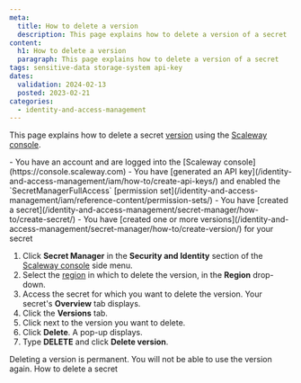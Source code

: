 ```yaml
---
meta:
  title: How to delete a version
  description: This page explains how to delete a version of a secret
content:
  h1: How to delete a version
  paragraph: This page explains how to delete a version of a secret
tags: sensitive-data storage-system api-key
dates:
  validation: 2024-02-13
  posted: 2023-02-21
categories:
  - identity-and-access-management
---
```


This page explains how to delete a secret [version](/identity-and-access-management/secret-manager/concepts/#version) using the [Scaleway console](https://console.scaleway.com).

<Macro id="requirements" />

<Message type="requirement">
  - You have an account and are logged into the [Scaleway console](https://console.scaleway.com)
  - You have [generated an API key](/identity-and-access-management/iam/how-to/create-api-keys/) and enabled the `SecretManagerFullAccess` [permission set](/identity-and-access-management/iam/reference-content/permission-sets/)
  - You have [created a secret](/identity-and-access-management/secret-manager/how-to/create-secret/)
  - You have [created one or more versions](/identity-and-access-management/secret-manager/how-to/create-version/) for your secret
</Message>

1. Click **Secret Manager** in the **Security and Identity** section of the [Scaleway console](https://console.scaleway.com/) side menu.
2. Select the [region](/identity-and-access-management/secret-manager/concepts/#region) in which to delete the version, in the **Region** drop-down.
3. Access the secret for which you want to delete the version. Your secret's **Overview** tab displays.
4. Click the **Versions** tab.
5. Click <Icon name="more" /> next to the version you want to delete.
6. Click **Delete**. A pop-up displays.
7. Type **DELETE** and click **Delete version**.

<Message type="important">
  Deleting a version is permanent. You will not be able to use the version again.
</Message>


<Navigation title="See also">
  <PreviousButton to="/identity-and-access-management/secret-manager/how-to/delete-secret/">How to delete a secret</PreviousButton>
</Navigation>